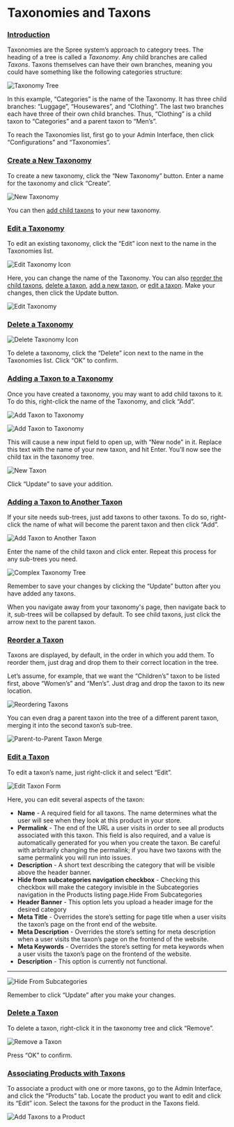 # Taxonomies and Taxons

### [Introduction](taxonomies-and-taxons.md#introduction) <a href="#introduction" id="introduction"></a>

Taxonomies are the Spree system’s approach to category trees. The heading of a tree is called a _Taxonomy_. Any child branches are called _Taxons_. Taxons themselves can have their own branches, meaning you could have something like the following categories structure:

![Taxonomy Tree](<..//images/image (81).png>)

In this example, “Categories” is the name of the Taxonomy. It has three child branches: “Luggage”, “Housewares”, and “Clothing”. The last two branches each have three of their own child branches. Thus, “Clothing” is a child taxon to “Categories” and a parent taxon to “Men’s”.

To reach the Taxonomies list, first go to your Admin Interface, then click “Configurations” and “Taxonomies”.

### [Create a New Taxonomy](taxonomies-and-taxons.md#create-a-new-taxonomy) <a href="#create-a-new-taxonomy" id="create-a-new-taxonomy"></a>

To create a new taxonomy, click the “New Taxonomy” button. Enter a name for the taxonomy and click “Create”.

![New Taxonomy](<..//images/image (118).png>)

You can then [add child taxons](taxonomies-and-taxons.md#adding-a-taxon-to-a-taxonomy) to your new taxonomy.

### [Edit a Taxonomy](taxonomies-and-taxons.md#edit-a-taxonomy) <a href="#edit-a-taxonomy" id="edit-a-taxonomy"></a>

To edit an existing taxonomy, click the “Edit” icon next to the name in the Taxonomies list.

![Edit Taxonomy Icon](<..//images/image (112).png>)

Here, you can change the name of the Taxonomy. You can also [reorder the child taxons](taxonomies-and-taxons.md#reorder-a-taxon), [delete a taxon](taxonomies-and-taxons.md#delete-a-taxon), [add a new taxon](taxonomies-and-taxons.md#adding-a-taxon-to-a-taxonomy), or [edit a taxon](taxonomies-and-taxons.md#edit-a-taxon). Make your changes, then click the Update button.

![Edit Taxonomy](https://guides.spreecommerce.org/static/7e812849c6e36548be7a24fd40845a9c/33bac/edit\_taxonomy.jpg)

### [Delete a Taxonomy](taxonomies-and-taxons.md#delete-a-taxonomy) <a href="#delete-a-taxonomy" id="delete-a-taxonomy"></a>

![Delete Taxonomy Icon](<..//images/image (117).png>)

To delete a taxonomy, click the “Delete” icon next to the name in the Taxonomies list. Click “OK” to confirm.

### [Adding a Taxon to a Taxonomy](taxonomies-and-taxons.md#adding-a-taxon-to-a-taxonomy) <a href="#adding-a-taxon-to-a-taxonomy" id="adding-a-taxon-to-a-taxonomy"></a>

Once you have created a taxonomy, you may want to add child taxons to it. To do this, right-click the name of the Taxonomy, and click “Add”.

![Add Taxon to Taxonomy](<..//images/image (119).png>)

![Add Taxon to Taxonomy](https://guides.spreecommerce.org/static/2da0c21126242316ab424d4235fcc47b/ea4c8/add\_taxon\_to\_taxonomy.jpg)

This will cause a new input field to open up, with “New node” in it. Replace this text with the name of your new taxon, and hit Enter. You’ll now see the child tax in the taxonomy tree.

![New Taxon](<..//images/image (121).png>)

Click “Update” to save your addition.

### [Adding a Taxon to Another Taxon](taxonomies-and-taxons.md#adding-a-taxon-to-another-taxon) <a href="#adding-a-taxon-to-another-taxon" id="adding-a-taxon-to-another-taxon"></a>

If your site needs sub-trees, just add taxons to other taxons. To do so, right-click the name of what will become the parent taxon and then click “Add”.

![Add Taxon to Another Taxon](<..//images/image (115).png>)

Enter the name of the child taxon and click enter. Repeat this process for any sub-trees you need.

![Complex Taxonomy Tree](<..//images/image (120).png>)

Remember to save your changes by clicking the “Update” button after you have added any taxons.

When you navigate away from your taxonomy's page, then navigate back to it, sub-trees will be collapsed by default. To see child taxons, just click the arrow next to the parent taxon.

### [Reorder a Taxon](taxonomies-and-taxons.md#reorder-a-taxon) <a href="#reorder-a-taxon" id="reorder-a-taxon"></a>

Taxons are displayed, by default, in the order in which you add them. To reorder them, just drag and drop them to their correct location in the tree.

Let’s assume, for example, that we want the “Children’s” taxon to be listed first, above “Women’s” and “Men’s”. Just drag and drop the taxon to its new location.

![Reordering Taxons](<..//images/image (122).png>)

You can even drag a parent taxon into the tree of a different parent taxon, merging it into the second taxon’s sub-tree.

![Parent-to-Parent Taxon Merge](<..//images/image (108).png>)

### [Edit a Taxon](taxonomies-and-taxons.md#edit-a-taxon) <a href="#edit-a-taxon" id="edit-a-taxon"></a>

To edit a taxon’s name, just right-click it and select “Edit”.



![Edit Taxon Form](<..//images/image (113).png>)

Here, you can edit several aspects of the taxon:

* **Name** - A required field for all taxons. The name determines what the user will see when they look at this product in your store.
* **Permalink** - The end of the URL a user visits in order to see all products associated with this taxon. This field is also required, and a value is automatically generated for you when you create the taxon. Be careful with arbitrarily changing the permalink; if you have two taxons with the same permalink you will run into issues.
* **Description** - A short text describing the category that will be visible above the header banner.
* **Hide from subcategories navigation checkbox** - Checking this checkbox will make the category invisible in the Subcategories navigation in the Products listing page.Hide From Subcategories
* **Header Banner** - This option lets you upload a header image for the desired category
* **Meta Title** - Overrides the store’s setting for page title when a user visits the taxon’s page on the front end of the website.
* **Meta Description** - Overrides the store’s setting for meta description when a user visits the taxon’s page on the frontend of the website.
* **Meta Keywords** - Overrides the store’s setting for meta keywords when a user visits the taxon’s page on the frontend of the website.
* **Description** - This option is currently not functional.

****

![Hide From Subcategories](https://guides.spreecommerce.org/static/ef9cb1706bbc2c1aef504e69dccdf1e3/03ffe/hide\_from\_subcategories.jpg)

Remember to click “Update” after you make your changes.

### [Delete a Taxon](taxonomies-and-taxons.md#delete-a-taxon) <a href="#delete-a-taxon" id="delete-a-taxon"></a>

To delete a taxon, right-click it in the taxonomy tree and click “Remove”.

![Remove a Taxon](https://guides.spreecommerce.org/static/c10fe86e984085517bb383f4789439c7/b10e1/remove\_taxon.jpg)

Press “OK” to confirm.

### [Associating Products with Taxons](taxonomies-and-taxons.md#associating-products-with-taxons) <a href="#associating-products-with-taxons" id="associating-products-with-taxons"></a>

To associate a product with one or more taxons, go to the Admin Interface, and click the “Products” tab. Locate the product you want to edit and click its “Edit” icon. Select the taxons for the product in the Taxons field.

![Add Taxons to a Product](https://guides.spreecommerce.org/static/5fe199e6b4e26d94a2d86eb479bb30c9/f8495/add\_taxons\_to\_product.jpg)
